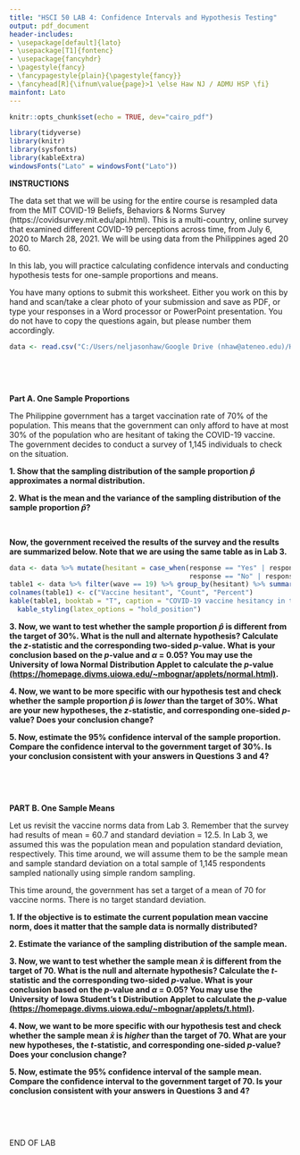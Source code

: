 ```yaml
---
title: "HSCI 50 LAB 4: Confidence Intervals and Hypothesis Testing"
output: pdf_document
header-includes:
- \usepackage[default]{lato}
- \usepackage[T1]{fontenc}
- \usepackage{fancyhdr}
- \pagestyle{fancy}
- \fancypagestyle{plain}{\pagestyle{fancy}}
- \fancyhead[R]{\ifnum\value{page}>1 \else Haw NJ / ADMU HSP \fi}
mainfont: Lato
---
```


```r
knitr::opts_chunk$set(echo = TRUE, dev="cairo_pdf")
```

```r
library(tidyverse)
library(knitr)
library(sysfonts)
library(kableExtra)
windowsFonts("Lato" = windowsFont("Lato"))
```

**INSTRUCTIONS**

The data set that we will be using for the entire course is resampled data from the MIT COVID-19 Beliefs, Behaviors & Norms Survey (https://covidsurvey.mit.edu/api.html). This is a multi-country, online survey that examined different COVID-19 perceptions across time, from July 6, 2020 to March 28, 2021. We will be using data from the Philippines aged 20 to 60.

In this lab, you will practice calculating confidence intervals and conducting hypothesis tests for one-sample proportions and means.

You have many options to submit this worksheet. Either you work on this by hand and scan/take a clear photo of your submission and save as PDF, or type your responses in a Word processor or PowerPoint presentation. You do not have to copy the questions again, but please number them accordingly.

```r
data <- read.csv("C:/Users/neljasonhaw/Google Drive (nhaw@ateneo.edu)/HSCI 50 SY 2021-2022/Labs/vax_accept_dummydata.csv")
```

&nbsp;

&nbsp;

**Part A. One Sample Proportions**

The Philippine government has a target vaccination rate of 70% of the population. This means that the government can only afford to have at most 30% of the population who are hesitant of taking the COVID-19 vaccine. The government decides to conduct a survey of 1,145 individuals to check on the situation.

**1. Show that the sampling distribution of the sample proportion $\hat{p}$ approximates a normal distribution.**

**2. What is the mean and the variance of the sampling distribution of the sample proportion $\hat{p}$?**

&nbsp;

**Now, the government received the results of the survey and the results are summarized below. Note that we are using the same table as in Lab 3.**

```r
data <- data %>% mutate(hesitant = case_when(response == "Yes" | response == "Vaccinated" ~ "No",
                                             response == "No" | response == "Don't Know" ~ "Yes"))
table1 <- data %>% filter(wave == 19) %>% group_by(hesitant) %>% summarize(n=n(), p=round(n()/1145,3)*100)
colnames(table1) <- c("Vaccine hesitant", "Count", "Percent")
kable(table1, booktab = "T", caption = "COVID-19 vaccine hesitancy in the Philippines, March 14-28, 2021") %>%
  kable_styling(latex_options = "hold_position")
```

**3. Now, we want to test whether the sample proportion $\hat{p}$ is different from the target of 30%. What is the null and alternate hypothesis? Calculate the *z*-statistic and the corresponding two-sided *p*-value. What is your conclusion based on the *p*-value and $\alpha$ = 0.05? You may use the University of Iowa Normal Distribution Applet to calculate the *p*-value [(https://homepage.divms.uiowa.edu/~mbognar/applets/normal.html)](https://homepage.divms.uiowa.edu/~mbognar/applets/normal.html).**

**4. Now, we want to be more specific with our hypothesis test and check whether the sample proportion $\hat{p}$ is *lower* than the target of 30%. What are your new hypotheses, the *z*-statistic, and corresponding one-sided *p*-value? Does your conclusion change?**

**5. Now, estimate the 95% confidence interval of the sample proportion. Compare the confidence interval to the government target of 30%. Is your conclusion consistent with your answers in Questions 3 and 4?**

&nbsp;

&nbsp;

**PART B. One Sample Means**

Let us revisit the vaccine norms data from Lab 3. Remember that the survey had results of mean = 60.7 and standard deviation = 12.5. In Lab 3, we assumed this was the population mean and population standard deviation, respectively. This time around, we will assume them to be the sample mean and sample standard deviation on a total sample of 1,145 respondents sampled nationally using simple random sampling.

This time around, the government has set a target of a mean of 70 for vaccine norms. There is no target standard deviation.


**1. If the objective is to estimate the current population mean vaccine norm, does it matter that the sample data is normally distributed?**

**2. Estimate the variance of the sampling distribution of the sample mean.**

**3. Now, we want to test whether the sample mean $\bar{x}$ is different from the target of 70. What is the null and alternate hypothesis? Calculate the *t*-statistic and the corresponding two-sided *p*-value. What is your conclusion based on the *p*-value and $\alpha$ = 0.05? You may use the University of Iowa Student's t Distribution Applet to calculate the *p*-value [(https://homepage.divms.uiowa.edu/~mbognar/applets/t.html)](https://homepage.divms.uiowa.edu/~mbognar/applets/t.html).**

**4. Now, we want to be more specific with our hypothesis test and check whether the sample mean $\bar{x}$ is *higher* than the target of 70. What are your new hypotheses, the *t*-statistic, and corresponding one-sided *p*-value? Does your conclusion change?**

**5. Now, estimate the 95% confidence interval of the sample mean. Compare the confidence interval to the government target of 70. Is your conclusion consistent with your answers in Questions 3 and 4?**

&nbsp;

&nbsp;

\center END OF LAB \center